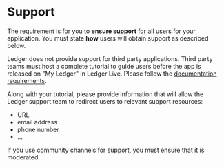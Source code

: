 # Support

The requirement is for you to **ensure support** for all users for your application.
You must state **how** users will obtain support as described below.

Ledger does not provide support for third party applications. Third party teams must host a complete tutorial to guide users before the app is released on  "My Ledger" in Ledger Live. Please follow the [documentation requirements](./documentation).

Along with your tutorial, please provide information that will allow the Ledger support team to redirect users to relevant support resources:
- URL
- email address
- phone number
- ...

If you use community channels for support, you must ensure that it is moderated.